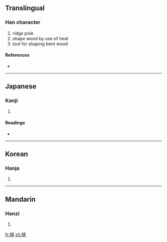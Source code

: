 {{also|櫽}}
==Translingual==

===Han character===
{{Han char|rn=75|rad=木|as=14|sn=18|four=|canj=木月一心 (DBMP)}}

# ridge pole
# shape wood by use of heat
# tool for shaping bent wood

====References====
* {{Han ref|kx=0559.020|dkj=15747|dj=0948.180|hdz=21309.130|uh=6ABC|ud=27324}}

----

==Japanese==

===Kanji===
{{ja-kanji|grade=|rs=木14}}

# {{defn|Japanese}}

====Readings====
* {{ja-readings|on=[[いん]] (in)|kun=[[むね]] (mune)}}

----

==Korean==

===Hanja===
{{ko-hanja|hangeul=은|eumhun=|rv=eun|mr=ŭn|y=un}}

# {{defn|Korean}}

----

==Mandarin==

===Hanzi===
{{cmn-hanzi|pin=[[yǐn]] ([[yin3]]), [[yìn]] ([[yin4]])|wg=yin<sup>3</sup>, yin<sup>4</sup>}}

# {{defn|Mandarin}}

[[fr:檼]]
[[zh:檼]]